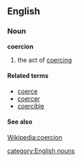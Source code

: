 ==English==
===Noun===
'''coercion'''
#the act of [[coercing]]

====Related terms====
*[[coerce]]
*[[coercer]]
*[[coercible]]

====See also====
[[w:coercion|Wikipedia:coercion]]

[[category:English nouns]]